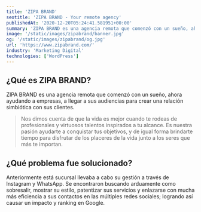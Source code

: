```yaml
---
title: 'ZIPA BRAND'
seotitle: 'ZIPA BRAND - Your remote agency'
publishedAt: '2020-12-20T05:24:41.581951+00:00'
summary: 'ZIPA BRAND es una agencia remota que comenzó con un sueño, ahora ayudando a empresas a llegar a sus audiencias para crear una relación con sus clientes.'
image: '/static/images/zipabrand/banner.jpg'
og: '/static/images/zipabrand/og.jpg'
url: 'https://www.zipabrand.com/'
industry: 'Marketing Digital'
technologies: ['WordPress']
---
```


## ¿Qué es ZIPA BRAND?

ZIPA BRAND es una agencia remota que comenzó con un sueño, ahora ayudando a empresas, a llegar a sus audiencias para crear una relación simbiótica con sus clientes.

> Nos dimos cuenta de que la vida es mejor cuando te rodeas de profesionales y virtuosos talentos inspirados a tu alcance. Es nuestra pasión ayudarte a conquistar tus objetivos, y de igual forma brindarte tiempo para disfrutar de los placeres de la vida junto a los seres que más te importan.

## ¿Qué problema fue solucionado?

Anteriormente está sucursal llevaba a cabo su gestión a través de Instagram y WhatsApp. Se encontraron buscando arduamente como sobresalir, mostrar su estilo, patentizar sus servicios y enlazarse con mucha más eficiencia a sus contactos en las múltiples redes sociales; logrando así causar un impacto y ranking en Google.
